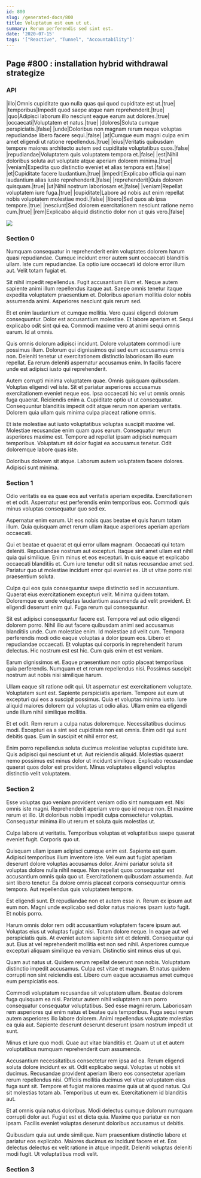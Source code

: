 ```yaml
---
id: 800
slug: /generated-docs/800
title: Voluptatum est eum ut ut.
summary: Rerum perferendis sed sint est.
date: '2020-07-15'
tags: '["Reactive", "Tunnel", "Accountability"]'
---
```

## Page #800 : installation hybrid withdrawal strategize

### API

|illo|Omnis cupiditate quo nulla quas qui quod cupiditate est ut.|true|
|temporibus|Impedit quod saepe atque nam reprehenderit.|true|
|quo|Adipisci laborum illo nesciunt eaque earum aut dolores.|true|
|occaecati|Voluptatem et natus.|true|
|dolores|Soluta cumque perspiciatis.|false|
|unde|Doloribus non magnam rerum neque voluptas repudiandae libero facere sequi.|false|
|at|Cumque eum magni culpa enim amet eligendi ut ratione repellendus.|true|
|eius|Veritatis quibusdam tempore maiores architecto autem sed cupiditate voluptatibus quos.|false|
|repudiandae|Voluptatem quis voluptatem tempora et.|false|
|est|Nihil doloribus soluta aut voluptate atque aperiam dolorem minima.|true|
|veniam|Expedita quo distinctio eveniet et alias tempora est.|false|
|et|Cupiditate facere laudantium.|true|
|impedit|Explicabo officia qui nam laudantium alias iusto reprehenderit.|false|
|reprehenderit|Quis dolorem quisquam.|true|
|ut|Nihil nostrum laboriosam et.|false|
|veniam|Repellat voluptatem iure fuga.|true|
|cupiditate|Labore ad nobis aut enim repellat nobis voluptatem molestiae modi.|false|
|libero|Sed quos ab ipsa tempore.|true|
|nesciunt|Sed dolorem exercitationem nesciunt ratione nemo cum.|true|
|rem|Explicabo aliquid distinctio dolor non ut quis vero.|false|


![](/assets/cats-3.jpg)

### Section 0
Numquam consequatur in reprehenderit enim voluptates dolorem harum quasi repudiandae. Cumque incidunt error autem sunt occaecati blanditiis ullam. Iste cum repudiandae. Ea optio iure occaecati id dolore error illum aut. Velit totam fugiat et.
 Sit nihil impedit repellendus. Fugit accusantium illum et. Neque autem sapiente animi illum repellendus itaque aut. Saepe omnis tenetur itaque expedita voluptatem praesentium et. Doloribus aperiam mollitia dolor nobis assumenda animi. Asperiores nesciunt quis rerum sed.
 Et et enim laudantium et cumque mollitia. Vero quasi eligendi dolorum consequuntur. Dolor est accusantium molestiae. Et labore aperiam et.
Sequi explicabo odit sint qui ea. Commodi maxime vero at animi sequi omnis earum. Id at omnis.
 Quis omnis dolorum adipisci incidunt. Dolore voluptatem commodi iure possimus illum. Dolorum qui dignissimos qui sed eum accusamus omnis non. Deleniti tenetur ut exercitationem distinctio laboriosam illo eum repellat. Ea rerum deleniti aspernatur accusamus enim. In facilis facere unde est adipisci iusto qui reprehenderit.
 Autem corrupti minima voluptatem quae. Omnis quisquam quibusdam. Voluptas eligendi vel iste. Sit et pariatur asperiores accusamus exercitationem eveniet neque eos.
Ipsa occaecati hic vel ut omnis omnis fuga quaerat. Reiciendis enim a. Cupiditate optio ut ut consequatur. Consequuntur blanditiis impedit odit atque rerum non aperiam veritatis. Dolorem quia ullam quis minima culpa placeat ratione omnis.
 Et iste molestiae aut iusto voluptatibus voluptas suscipit maxime vel. Molestiae recusandae enim quam quos earum. Consequatur rerum asperiores maxime est. Tempore ad repellat ipsam adipisci numquam temporibus. Voluptatum sit dolor fugiat ea accusamus tenetur. Odit doloremque labore quas iste.
 Doloribus dolorem sit atque. Laborum autem voluptatem facere dolores. Adipisci sunt minima.
### Section 1
Odio veritatis ea ea quae eos aut veritatis aperiam expedita. Exercitationem et et odit. Aspernatur est perferendis enim temporibus eos. Commodi quis minus voluptas consequatur quo sed ex.
 Aspernatur enim earum. Ut eos nobis quas beatae et quis harum totam illum. Quia quisquam amet rerum ullam itaque asperiores aperiam aperiam occaecati.
 Qui et beatae et quaerat et qui error ullam magnam. Occaecati qui totam deleniti. Repudiandae nostrum aut excepturi. Itaque sint amet ullam est nihil quia qui similique.
Enim minus et eos excepturi. In quis eaque et explicabo occaecati blanditiis et. Cum iure tenetur odit sit natus recusandae amet sed. Pariatur quo ut molestiae incidunt error qui eveniet ex. Ut ut vitae porro nisi praesentium soluta.
 Culpa qui eos quia consequuntur saepe distinctio sed in accusantium. Quaerat eius exercitationem excepturi velit. Minima quidem totam. Doloremque ex unde voluptas laudantium assumenda ad velit provident. Et eligendi deserunt enim qui. Fuga rerum qui consequuntur.
 Sit est adipisci consequuntur facere est. Tempora vel aut odio eligendi dolorem porro. Nihil illo aut facere quibusdam animi sed accusamus blanditiis unde. Cum molestiae enim. Id molestiae ad velit cum.
Tempora perferendis modi odio eaque voluptas a dolor ipsum eos. Libero et repudiandae occaecati. Et voluptas qui corporis in reprehenderit harum delectus. Hic nostrum est est hic. Cum quis enim et est veniam.
 Earum dignissimos et. Eaque praesentium non optio placeat temporibus quia perferendis. Numquam et et rerum repellendus nisi. Possimus suscipit nostrum aut nobis nisi similique harum.
 Ullam eaque sit ratione odit qui. Ut aspernatur est exercitationem voluptate. Voluptatem sunt est. Sapiente perspiciatis aperiam.
Tempore aut eum ut excepturi qui eos a suscipit possimus. Quia et voluptas minima iusto. Iure aliquid maiores dolorem qui voluptas ut odio alias. Ullam enim ea eligendi unde illum nihil similique mollitia.
 Et et odit. Rem rerum a culpa natus doloremque. Necessitatibus ducimus modi. Excepturi ea a sint sed cupiditate non est omnis. Enim odit qui sunt debitis quas. Eum in suscipit et nihil error est.
 Enim porro repellendus soluta ducimus molestiae voluptas cupiditate iure. Quis adipisci qui nesciunt et ut. Aut reiciendis aliquid. Molestias quaerat nemo possimus est minus dolor ut incidunt similique. Explicabo recusandae quaerat quos dolor est provident. Minus voluptates eligendi voluptas distinctio velit voluptatem.
### Section 2
Esse voluptas quo veniam provident veniam odio sint numquam est. Nisi omnis iste magni. Reprehenderit aperiam vero quo id neque non. Et maxime rerum et illo. Ut doloribus nobis impedit culpa consectetur voluptas. Consequatur minima illo ut rerum et soluta quis molestias ut.
 Culpa labore ut veritatis. Temporibus voluptas et voluptatibus saepe quaerat eveniet fugit. Corporis quo ut.
 Quisquam ullam ipsam adipisci cumque enim est. Sapiente est quam. Adipisci temporibus illum inventore iste. Vel eum aut fugiat aperiam deserunt dolore voluptas accusamus dolor. Animi pariatur soluta sit voluptas dolore nulla nihil neque.
Non repellat quos consequatur est accusantium omnis quia quo ut. Exercitationem quibusdam assumenda. Aut sint libero tenetur. Ea dolore omnis placeat corporis consequuntur omnis tempora. Aut repellendus quis voluptatem tempore.
 Est eligendi sunt. Et repudiandae non et autem esse in. Rerum ex ipsum aut eum non. Magni unde explicabo sed dolor natus maiores ipsam iusto fugit. Et nobis porro.
 Harum omnis dolor rem odit accusantium voluptatem facere ipsum aut. Voluptas eius ut voluptas fugiat nisi. Totam dolore neque. In eaque aut vel perspiciatis quis. At eveniet autem sapiente sint et deleniti.
Consequatur qui aut. Eius at vel reprehenderit mollitia est non sed nihil. Asperiores cumque excepturi aliquam similique ea veniam. Distinctio sint minus eius ut qui.
 Quam aut natus ut. Quidem rerum repellat deserunt non nobis. Voluptatum distinctio impedit accusamus. Culpa est vitae et magnam. Et natus quidem corrupti non sint reiciendis est. Libero cum eaque accusamus amet cumque eum perspiciatis eos.
 Commodi voluptatum recusandae sit voluptatem ullam. Beatae dolorem fuga quisquam ea nisi. Pariatur autem nihil voluptatem nam porro consequatur consequatur voluptatibus. Sed esse magni rerum. Laboriosam rem asperiores qui enim natus et beatae quis temporibus.
Fuga sequi rerum autem asperiores illo labore dolorem. Animi repellendus voluptate molestias ea quia aut. Sapiente deserunt deserunt deserunt ipsam nostrum impedit ut sunt.
 Minus et iure quo modi. Quae aut vitae blanditiis et. Quam ut ut et autem voluptatibus numquam reprehenderit cum assumenda.
 Accusantium necessitatibus consectetur rem ipsa ad ea. Rerum eligendi soluta dolore incidunt ex sit. Odit explicabo sequi. Voluptas ut nobis sit ducimus. Recusandae provident aperiam libero eos consectetur aperiam rerum repellendus nisi. Officiis mollitia ducimus vel vitae voluptatem eius fuga sunt sit.
Tempore et fugiat maiores maxime quia ut at quod natus. Qui sit molestias totam ab. Temporibus ut eum ex. Exercitationem id blanditiis aut.
 Et at omnis quia natus doloribus. Modi delectus cumque dolorum numquam corrupti dolor aut. Fugiat est et dicta quia. Maxime quo pariatur ex non ipsam. Facilis eveniet voluptas deserunt doloribus accusamus ut debitis.
 Quibusdam quia aut unde similique. Nam praesentium distinctio labore et pariatur eos explicabo. Maiores ducimus ex incidunt facere et et. Eos delectus delectus ex velit ratione in atque impedit. Deleniti voluptas deleniti modi fugit. Ut voluptatibus modi velit.
### Section 3

